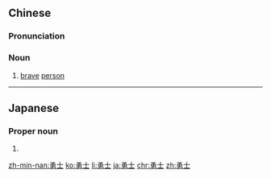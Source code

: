 ==Chinese==
{{zh-forms}}

===Pronunciation===
{{zh-pron
|m=yǒngshì
|c=jung5 si6
|h=pfs=yúng-sṳ
|mn=qz:ióng-sǐr/tw,xm,zz:ióng-sū
|cat=n
}}

===Noun===
{{zh-noun}}

# [[brave]] [[person]]

----

==Japanese==
{{ja-kanjitab|ゆう|じ|yomi=o}}

===Proper noun===
{{ja-pos|proper|ゆうじ}}

# {{given name|male|lang=ja|sort=ゆうじ}}

[[zh-min-nan:勇士]]
[[ko:勇士]]
[[li:勇士]]
[[ja:勇士]]
[[chr:勇士]]
[[zh:勇士]]